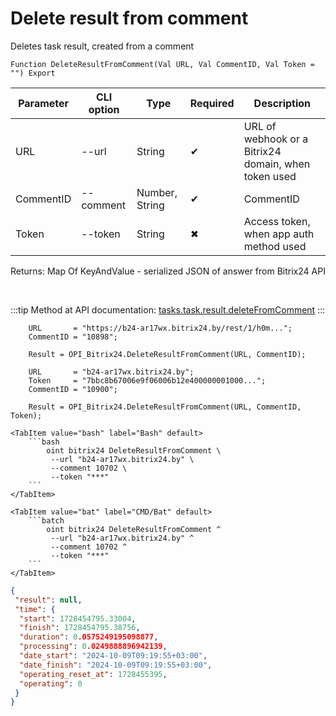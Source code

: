 ﻿---
sidebar_position: 8
---


# Delete result from comment
 Deletes task result, created from a comment



`Function DeleteResultFromComment(Val URL, Val CommentID, Val Token = "") Export`

  | Parameter | CLI option | Type | Required | Description |
  |-|-|-|-|-|
  | URL | --url | String | &#x2714; | URL of webhook or a Bitrix24 domain, when token used |
  | CommentID | --comment | Number, String | &#x2714; | CommentID |
  | Token | --token | String | &#x2716; | Access token, when app auth method used |

  
  Returns:  Map Of KeyAndValue - serialized JSON of answer from Bitrix24 API

<br/>

:::tip
Method at API documentation: [tasks.task.result.deleteFromComment](https://dev.1c-bitrix.ru/rest_help/tasks/task/tasks/tasks_task_result_deleteFromComment.php)
:::
<br/>



```bsl title="1C:Enterprise/OneScript code example"
    URL       = "https://b24-ar17wx.bitrix24.by/rest/1/h0m...";
    CommentID = "10898";

    Result = OPI_Bitrix24.DeleteResultFromComment(URL, CommentID);

    URL       = "b24-ar17wx.bitrix24.by";
    Token     = "7bbc8b67006e9f06006b12e400000001000...";
    CommentID = "10900";

    Result = OPI_Bitrix24.DeleteResultFromComment(URL, CommentID, Token);
```
 

 <Tabs>
  
    <TabItem value="bash" label="Bash" default>
        ```bash
            oint bitrix24 DeleteResultFromComment \
             --url "b24-ar17wx.bitrix24.by" \
             --comment 10702 \
             --token "***"
        ```
    </TabItem>
  
    <TabItem value="bat" label="CMD/Bat" default>
        ```batch
            oint bitrix24 DeleteResultFromComment ^
             --url "b24-ar17wx.bitrix24.by" ^
             --comment 10702 ^
             --token "***"
        ```
    </TabItem>
</Tabs>


```json title="Result"
{
 "result": null,
 "time": {
  "start": 1728454795.33004,
  "finish": 1728454795.38756,
  "duration": 0.0575249195098877,
  "processing": 0.0249888896942139,
  "date_start": "2024-10-09T09:19:55+03:00",
  "date_finish": "2024-10-09T09:19:55+03:00",
  "operating_reset_at": 1728455395,
  "operating": 0
 }
}
```

